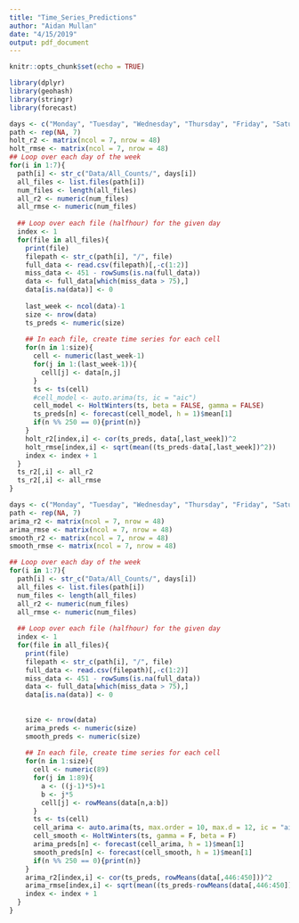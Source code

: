 ```yaml
---
title: "Time_Series_Predictions"
author: "Aidan Mullan"
date: "4/15/2019"
output: pdf_document
---
```


```r
knitr::opts_chunk$set(echo = TRUE)
```

```r
library(dplyr)
library(geohash)
library(stringr)
library(forecast)
```


```r
days <- c("Monday", "Tuesday", "Wednesday", "Thursday", "Friday", "Saturday", "Sunday")
path <- rep(NA, 7)
holt_r2 <- matrix(ncol = 7, nrow = 48)
holt_rmse <- matrix(ncol = 7, nrow = 48)
## Loop over each day of the week
for(i in 1:7){
  path[i] <- str_c("Data/All_Counts/", days[i])
  all_files <- list.files(path[i])
  num_files <- length(all_files)
  all_r2 <- numeric(num_files)
  all_rmse <- numeric(num_files)
  
  ## Loop over each file (halfhour) for the given day
  index <- 1
  for(file in all_files){
    print(file)
    filepath <- str_c(path[i], "/", file)
    full_data <- read.csv(filepath)[,-c(1:2)]
    miss_data <- 451 - rowSums(is.na(full_data))
    data <- full_data[which(miss_data > 75),]
    data[is.na(data)] <- 0
    
    last_week <- ncol(data)-1
    size <- nrow(data)
    ts_preds <- numeric(size)
    
    ## In each file, create time series for each cell
    for(n in 1:size){
      cell <- numeric(last_week-1)
      for(j in 1:(last_week-1)){
        cell[j] <- data[n,j]
      }
      ts <- ts(cell)
      #cell_model <- auto.arima(ts, ic = "aic")
      cell_model <- HoltWinters(ts, beta = FALSE, gamma = FALSE)
      ts_preds[n] <- forecast(cell_model, h = 1)$mean[1]
      if(n %% 250 == 0){print(n)}
    }
    holt_r2[index,i] <- cor(ts_preds, data[,last_week])^2
    holt_rmse[index,i] <- sqrt(mean((ts_preds-data[,last_week])^2))
    index <- index + 1
  }
  ts_r2[,i] <- all_r2
  ts_r2[,i] <- all_rmse
}
```


```r
days <- c("Monday", "Tuesday", "Wednesday", "Thursday", "Friday", "Saturday", "Sunday")
path <- rep(NA, 7)
arima_r2 <- matrix(ncol = 7, nrow = 48)
arima_rmse <- matrix(ncol = 7, nrow = 48)
smooth_r2 <- matrix(ncol = 7, nrow = 48)
smooth_rmse <- matrix(ncol = 7, nrow = 48)

## Loop over each day of the week
for(i in 1:7){
  path[i] <- str_c("Data/All_Counts/", days[i])
  all_files <- list.files(path[i])
  num_files <- length(all_files)
  all_r2 <- numeric(num_files)
  all_rmse <- numeric(num_files)
  
  ## Loop over each file (halfhour) for the given day
  index <- 1
  for(file in all_files){
    print(file)
    filepath <- str_c(path[i], "/", file)
    full_data <- read.csv(filepath)[,-c(1:2)]
    miss_data <- 451 - rowSums(is.na(full_data))
    data <- full_data[which(miss_data > 75),]
    data[is.na(data)] <- 0
    
    
    size <- nrow(data)
    arima_preds <- numeric(size)
    smooth_preds <- numeric(size)
    
    ## In each file, create time series for each cell
    for(n in 1:size){
      cell <- numeric(89)
      for(j in 1:89){
        a <- ((j-1)*5)+1
        b <- j*5
        cell[j] <- rowMeans(data[n,a:b])
      }
      ts <- ts(cell)
      cell_arima <- auto.arima(ts, max.order = 10, max.d = 12, ic = "aic")
      cell_smooth <- HoltWinters(ts, gamma = F, beta = F)
      arima_preds[n] <- forecast(cell_arima, h = 1)$mean[1]
      smooth_preds[n] <- forecast(cell_smooth, h = 1)$mean[1]
      if(n %% 250 == 0){print(n)}
    }
    arima_r2[index,i] <- cor(ts_preds, rowMeans(data[,446:450]))^2
    arima_rmse[index,i] <- sqrt(mean((ts_preds-rowMeans(data[,446:450]))^2))
    index <- index + 1
  }
}
```

